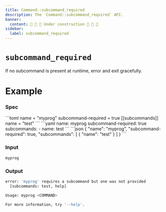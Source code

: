 ```yaml
---
title: Command::subcommand_required
description: The `Command::subcommand_required` API.
banner:
  content: 🚧 🚧 🚧 Under construction 🚧 🚧 🚧
sidebar:
  label: subcommand_required
---
```



# `subcommand_required` <LinkButton href="https://docs.rs/clap/latest/clap/struct.Command.html#method.subcommand_required" icon="open-book" variant="minimal"></LinkButton>

<Badge text="since 0.1.0" size="small" />

If no subcommand is present at runtime, error and exit gracefully.

# Example

### Spec

<Tabs syncKey="format">
  <TabItem label="TOML">
```toml
name = "myprog"
subcommand-required = true
[[subcommands]]
name = "test"
```
  </TabItem>
  <TabItem label="YAML">
```yaml
name: myprog
subcommand-required: true
subcommands:
- name: test
```
  </TabItem>
  <TabItem label="JSON">
```json
{
  "name": "myprog",
  "subcommand-required": true,
  "subcommands": [
    {
      "name": "test"
    }
  ]
}
```
  </TabItem>
</Tabs>

### Input

```bash
myprog
```

### Output

```bash
error: 'myprog' requires a subcommand but one was not provided
  [subcommands: test, help]

Usage: myprog <COMMAND>

For more information, try '--help'.
```
